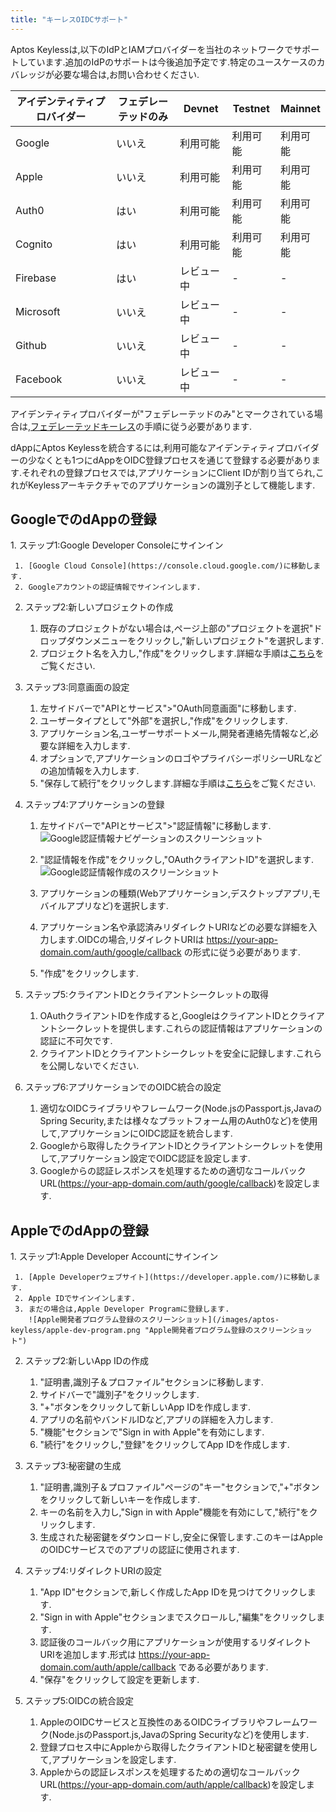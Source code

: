 ```yaml
---
title: "キーレスOIDCサポート"
---
```



Aptos Keylessは,以下のIdPとIAMプロバイダーを当社のネットワークでサポートしています.追加のIdPのサポートは今後追加予定です.特定のユースケースのカバレッジが必要な場合は,お問い合わせください.

| アイデンティティプロバイダー | フェデレーテッドのみ | Devnet | Testnet | Mainnet |
| -------------- | ---------- | ------ | ------- | ------- |
| Google         | いいえ        | 利用可能   | 利用可能    | 利用可能    |
| Apple          | いいえ        | 利用可能   | 利用可能    | 利用可能    |
| Auth0          | はい         | 利用可能   | 利用可能    | 利用可能    |
| Cognito        | はい         | 利用可能   | 利用可能    | 利用可能    |
| Firebase       | はい         | レビュー中  | -       | -       |
| Microsoft      | いいえ        | レビュー中  | -       | -       |
| Github         | いいえ        | レビュー中  | -       | -       |
| Facebook       | いいえ        | レビュー中  | -       | -       |

アイデンティティプロバイダーが"フェデレーテッドのみ"とマークされている場合は,[フェデレーテッドキーレス](/ja/build/guides/aptos-keyless/federated-keyless)の手順に従う必要があります.

dAppにAptos Keylessを統合するには,利用可能なアイデンティティプロバイダーの少なくとも1つにdAppをOIDC登録プロセスを通じて登録する必要があります.それぞれの登録プロセスでは,アプリケーションにClient IDが割り当てられ,これがKeylessアーキテクチャでのアプリケーションの識別子として機能します.

## GoogleでのdAppの登録

<Steps>
  1. ステップ1:Google Developer Consoleにサインイン

     1. [Google Cloud Console](https://console.cloud.google.com/)に移動します.
     2. Googleアカウントの認証情報でサインインします.

  2. ステップ2:新しいプロジェクトの作成

     1. 既存のプロジェクトがない場合は,ページ上部の"プロジェクトを選択"ドロップダウンメニューをクリックし,"新しいプロジェクト"を選択します.
     2. プロジェクト名を入力し,"作成"をクリックします.詳細な手順は[こちら](https://cloud.google.com/resource-manager/docs/creating-managing-projects#creating_a_project)をご覧ください.

  3. ステップ3:同意画面の設定

     1. 左サイドバーで"APIとサービス">"OAuth同意画面"に移動します.
     2. ユーザータイプとして"外部"を選択し,"作成"をクリックします.
     3. アプリケーション名,ユーザーサポートメール,開発者連絡先情報など,必要な詳細を入力します.
     4. オプションで,アプリケーションのロゴやプライバシーポリシーURLなどの追加情報を入力します.
     5. "保存して続行"をクリックします.詳細な手順は[こちら](https://developers.google.com/workspace/guides/create-credentials#configure_the_oauth_consent_screen)をご覧ください.

  4. ステップ4:アプリケーションの登録

     1. 左サイドバーで"APIとサービス">"認証情報"に移動します.
        ![Google認証情報ナビゲーションのスクリーンショット](/images/aptos-keyless/google-credentials-nav.png "Google認証情報ナビゲーションのスクリーンショット")

     2. "認証情報を作成"をクリックし,"OAuthクライアントID"を選択します.
        ![Google認証情報作成のスクリーンショット](/images/aptos-keyless/google-create-credentials.png "Google認証情報作成のスクリーンショット")

     3. アプリケーションの種類(Webアプリケーション,デスクトップアプリ,モバイルアプリなど)を選択します.

     4. アプリケーション名や承認済みリダイレクトURIなどの必要な詳細を入力します.OIDCの場合,リダイレクトURIは https://your-app-domain.com/auth/google/callback の形式に従う必要があります.

     5. "作成"をクリックします.

  5. ステップ5:クライアントIDとクライアントシークレットの取得

     1. OAuthクライアントIDを作成すると,GoogleはクライアントIDとクライアントシークレットを提供します.これらの認証情報はアプリケーションの認証に不可欠です.
     2. クライアントIDとクライアントシークレットを安全に記録します.これらを公開しないでください.

  6. ステップ6:アプリケーションでのOIDC統合の設定

     1. 適切なOIDCライブラリやフレームワーク(Node.jsのPassport.js,JavaのSpring Security,または様々なプラットフォーム用のAuth0など)を使用して,アプリケーションにOIDC認証を統合します.
     2. Googleから取得したクライアントIDとクライアントシークレットを使用して,アプリケーション設定でOIDC認証を設定します.
     3. Googleからの認証レスポンスを処理するための適切なコールバックURL(https://your-app-domain.com/auth/google/callback)を設定します.
</Steps>

## AppleでのdAppの登録

<Steps>
  1. ステップ1:Apple Developer Accountにサインイン

     1. [Apple Developerウェブサイト](https://developer.apple.com/)に移動します.
     2. Apple IDでサインインします.
     3. まだの場合は,Apple Developer Programに登録します.
        ![Apple開発者プログラム登録のスクリーンショット](/images/aptos-keyless/apple-dev-program.png "Apple開発者プログラム登録のスクリーンショット")

  2. ステップ2:新しいApp IDの作成

     1. "証明書,識別子＆プロファイル"セクションに移動します.
     2. サイドバーで"識別子"をクリックします.
     3. "+"ボタンをクリックして新しいApp IDを作成します.
     4. アプリの名前やバンドルIDなど,アプリの詳細を入力します.
     5. "機能"セクションで"Sign in with Apple"を有効にします.
     6. "続行"をクリックし,"登録"をクリックしてApp IDを作成します.

  3. ステップ3:秘密鍵の生成

     1. "証明書,識別子＆プロファイル"ページの"キー"セクションで,"+"ボタンをクリックして新しいキーを作成します.
     2. キーの名前を入力し,"Sign in with Apple"機能を有効にして,"続行"をクリックします.
     3. 生成された秘密鍵をダウンロードし,安全に保管します.このキーはAppleのOIDCサービスでのアプリの認証に使用されます.

  4. ステップ4:リダイレクトURIの設定

     1. "App ID"セクションで,新しく作成したApp IDを見つけてクリックします.
     2. "Sign in with Apple"セクションまでスクロールし,"編集"をクリックします.
     3. 認証後のコールバック用にアプリケーションが使用するリダイレクトURIを追加します.形式は https://your-app-domain.com/auth/apple/callback である必要があります.
     4. "保存"をクリックして設定を更新します.

  5. ステップ5:OIDCの統合設定

     1. AppleのOIDCサービスと互換性のあるOIDCライブラリやフレームワーク(Node.jsのPassport.js,JavaのSpring Securityなど)を使用します.
     2. 登録プロセス中にAppleから取得したクライアントIDと秘密鍵を使用して,アプリケーションを設定します.
     3. Appleからの認証レスポンスを処理するための適切なコールバックURL(https://your-app-domain.com/auth/apple/callback)を設定します.
</Steps>
